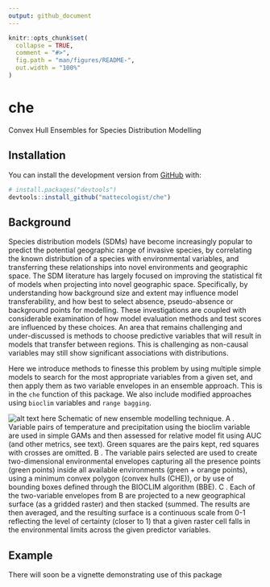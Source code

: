 ```yaml
---
output: github_document
---
```


<!-- README.md is generated from README.Rmd. Please edit that file -->

```r
knitr::opts_chunk$set(
  collapse = TRUE,
  comment = "#>",
  fig.path = "man/figures/README-",
  out.width = "100%"
)
```

# che

<!-- badges: start -->
<!-- badges: end -->

Convex Hull Ensembles for Species Distribution Modelling

## Installation

You can install the development version from [GitHub](https://github.com/) with:

``` r
# install.packages("devtools")
devtools::install_github("mattecologist/che")
```
## Background

Species distribution models (SDMs) have become increasingly popular to predict the potential geographic range of invasive species, by correlating the known distribution of a species with environmental variables, and transferring these relationships into novel environments and geographic space. The SDM literature has largely focused on improving the statistical fit of models when projecting into novel geographic space. Specifically, by understanding how background size and extent may influence model transferability, and how best to select absence, pseudo-absence or background points for modelling. These investigations are coupled with considerable examination of how model evaluation methods and test scores are influenced by these choices. An area that remains challenging and under-discussed is methods to choose predictive variables that will result in models that transfer between regions. This is challenging as non-causal variables may still show significant associations with distributions.

Here we introduce methods to finesse this problem by using multiple simple models to search for the most appropriate variables from a given set, and then apply them as two variable envelopes in an ensemble approach. This is in the 
`che` function of this package. We also include modified approaches using `bioclim` variables and `range bagging`.

![alt text here](man/figures/report_schematic.png)
Schematic of new ensemble modelling technique.
A
. Variable pairs of temperature and
precipitation  using  the  bioclim  variable  are  used  in  simple  GAMs  and  then  assessed  for  relative
model fit using AUC (and other metrics, see text).  Green squares are the pairs kept, red squares with
crosses are omitted.
B
. The variable pairs selected are used to create two-dimensional environmental
envelopes capturing all the presence points (green points) inside all available environments (green
+ orange points), using a minimum convex polygon (convex hulls (CHE)), or by use of bounding
boxes defined through the BIOCLIM algorithm (BBE).
C
. Each of the two-variable envelopes from
B are projected to a new geographical surface (as a gridded raster) and then stacked (summed.  The
results are then averaged, and the resulting surface is a continuous scale from 0-1 reflecting the level
of certainty (closer to 1) that a given raster cell falls in the environmental limits across the given
predictor variables.

## Example

There will soon be a vignette demonstrating use of this package


